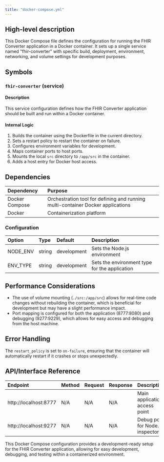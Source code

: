 ```yaml
---
title: "docker-compose.yml"
---
```


## High-level description
This Docker Compose file defines the configuration for running the FHIR Converter application in a Docker container. It sets up a single service named "fhir-converter" with specific build, deployment, environment, networking, and volume settings for development purposes.

## Symbols

### `fhir-converter` (service)
#### Description
This service configuration defines how the FHIR Converter application should be built and run within a Docker container.

#### Internal Logic
1. Builds the container using the Dockerfile in the current directory.
2. Sets a restart policy to restart the container on failure.
3. Configures environment variables for development.
4. Maps container ports to host ports.
5. Mounts the local `src` directory to `/app/src` in the container.
6. Adds a host entry for Docker host access.

## Dependencies
| Dependency | Purpose |
|:-----------|:--------|
| Docker Compose | Orchestration tool for defining and running multi-container Docker applications |
| Docker | Containerization platform |

### Configuration
| Option | Type | Default | Description |
|:-------|:-----|:--------|:------------|
| NODE_ENV | string | development | Sets the Node.js environment |
| ENV_TYPE | string | development | Sets the environment type for the application |

## Performance Considerations
- The use of volume mounting (`./src:/app/src`) allows for real-time code changes without rebuilding the container, which is beneficial for development but may have a slight performance impact.
- Port mapping is configured for both the application (8777:8080) and debugging (9277:9229), which allows for easy access and debugging from the host machine.

## Error Handling
The `restart_policy` is set to `on-failure`, ensuring that the container will automatically restart if it crashes or stops unexpectedly.

## API/Interface Reference
| Endpoint | Method | Request | Response | Description |
|:---------|:-------|:--------|:---------|:------------|
| http://localhost:8777 | N/A | N/A | N/A | Main application access point |
| http://localhost:9277 | N/A | N/A | N/A | Debug port for Node.js inspector |

This Docker Compose configuration provides a development-ready setup for the FHIR Converter application, allowing for easy development, debugging, and testing within a containerized environment.